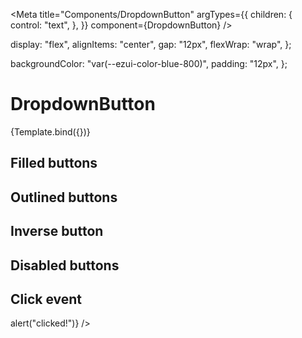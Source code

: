 
<Meta
  title="Components/DropdownButton"
  argTypes={{
    children: {
      control: "text",
    },
  }}
  component={DropdownButton}
/>


  display: "flex",
  alignItems: "center",
  gap: "12px",
  flexWrap: "wrap",
};

  backgroundColor: "var(--ezui-color-blue-800)",
  padding: "12px",
};

# DropdownButton

<Canvas>
  <Story name="Default" args={{}}>
    {Template.bind({})}
  </Story>
</Canvas>

## Filled buttons

<Canvas>
  <Story name="FilledButtons">
    <div style={buttonContainerStyles}>
      <DropdownButton />
      <DropdownButton color="secondary" />
      <DropdownButton color="success" />
      <DropdownButton color="warning" />
      <DropdownButton color="neutral" />
    </div>
  </Story>
</Canvas>

## Outlined buttons

<Canvas>
  <Story name="OutlinedButtons">
    <div style={buttonContainerStyles}>
      <DropdownButton variant="outlined" />
      <DropdownButton color="secondary" variant="outlined" />
      <DropdownButton color="success" variant="outlined" />
      <DropdownButton color="warning" variant="outlined" />
      <DropdownButton color="support" variant="outlined" />
    </div>
  </Story>
</Canvas>

## Inverse button

<Canvas>
  <Story name="InverseButtons">
    <div style={{ ...inverseBackground, ...buttonContainerStyles }}>
      <DropdownButton color="inverse" variant="outlined" />
    </div>
  </Story>
</Canvas>

## Disabled buttons

<Canvas>
  <Story name="DisabledButtons">
    <div style={buttonContainerStyles}>
      <DropdownButton isDisabled />
      <DropdownButton variant="outlined" isDisabled />
    </div>
  </Story>
</Canvas>

## Click event

<Canvas>
  <Story name="ClickEvent">
    <div style={buttonContainerStyles}>
      <DropdownButton onPress={() => alert("clicked!")} />
    </div>
  </Story>
</Canvas>

<ArgsTable story="Default" />

